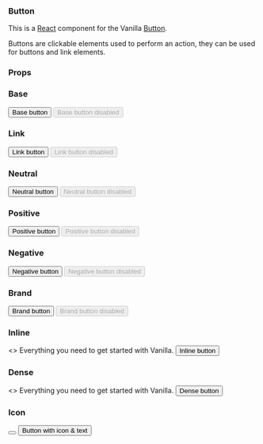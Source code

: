 

<Meta title="Button" component={Button} />

### Button

This is a [React](https://reactjs.org/) component for the Vanilla [Button](https://docs.vanillaframework.io/patterns/buttons/).

Buttons are clickable elements used to perform an action, they can be used for buttons and link elements.

### Props

<ArgsTable of={Button} />

### Base

<Canvas>
  <Story name="Base">
    <Button appearance="base">Base button</Button>
  </Story>
</Canvas>

<Canvas>
  <Story name="Base disabled">
    <Button appearance="base" disabled>
      Base button disabled
    </Button>
  </Story>
</Canvas>

### Link

<Canvas>
  <Story name="Link">
    <Button element="a" href="#test" appearance="base">
      Link button
    </Button>
  </Story>
</Canvas>

<Canvas>
  <Story name="Link disabled">
    <Button element="a" href="#test" appearance="base" disabled>
      Link button disabled
    </Button>
  </Story>
</Canvas>

### Neutral

<Canvas>
  <Story name="Neutral">
    <Button appearance="neutral">Neutral button</Button>
  </Story>
</Canvas>

<Canvas>
  <Story name="Neutral disabled">
    <Button appearance="neutral" disabled>
      Neutral button disabled
    </Button>
  </Story>
</Canvas>

### Positive

<Canvas>
  <Story name="Positive">
    <Button appearance="positive">Positive button</Button>
  </Story>
</Canvas>

<Canvas>
  <Story name="Positive disabled">
    <Button appearance="positive" disabled>
      Positive button disabled
    </Button>
  </Story>
</Canvas>

### Negative

<Canvas>
  <Story name="Negative">
    <Button appearance="negative">Negative button</Button>
  </Story>
</Canvas>

<Canvas>
  <Story name="Negative disabled">
    <Button appearance="negative" disabled>
      Negative button disabled
    </Button>
  </Story>
</Canvas>

### Brand

<Canvas>
  <Story name="Brand">
    <Button appearance="brand">Brand button</Button>
  </Story>
</Canvas>

<Canvas>
  <Story name="Brand disabled">
    <Button appearance="brand" disabled>
      Brand button disabled
    </Button>
  </Story>
</Canvas>

### Inline

<Canvas>
  <Story name="Inline">
    <>
      <span>Everything you need to get started with Vanilla. </span>
      <Button appearance="neutral" inline>
        Inline button
      </Button>
    </>
  </Story>
</Canvas>

### Dense

<Canvas>
  <Story name="Dense">
    <>
      <span>Everything you need to get started with Vanilla. </span>
      <Button dense>Dense button</Button>
    </>
  </Story>
</Canvas>

### Icon

<Canvas>
  <Story name="Icon">
    <Button hasIcon>
      <i className="p-icon--plus"></i>
    </Button>
  </Story>
</Canvas>

<Canvas>
  <Story name="Icon & text">
    <Button hasIcon>
      <i className="p-icon--plus"></i> <span>Button with icon & text</span>
    </Button>
  </Story>
</Canvas>
